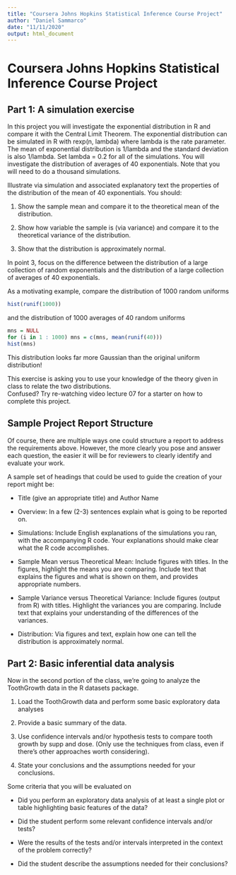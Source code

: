 ---
title: "Coursera Johns Hopkins Statistical Inference Course Project"
author: "Daniel Sammarco"
date: "11/11/2020"
output: html_document
---
# Coursera Johns Hopkins Statistical Inference Course Project

## Part 1: A simulation exercise

In this project you will investigate the exponential distribution in R and compare it with the Central Limit Theorem. The exponential distribution can be simulated in R with rexp(n, lambda) where lambda is the rate parameter. The mean of exponential distribution is 1/lambda and the standard deviation is also 1/lambda. Set lambda = 0.2 for all of the simulations. You will investigate the distribution of averages of 40 exponentials. Note that you will need to do a thousand simulations.

Illustrate via simulation and associated explanatory text the properties of the distribution of the mean of 40 exponentials. You should: 

1. Show the sample mean and compare it to the theoretical mean of the distribution.

2. Show how variable the sample is (via variance) and compare it to the theoretical variance of the distribution.

3. Show that the distribution is approximately normal.


In point 3, focus on the difference between the distribution of a large collection of random exponentials and the distribution of a large collection of averages of 40 exponentials. 

As a motivating example, compare the distribution of 1000 random uniforms

```{r}
hist(runif(1000))
```


and the distribution of 1000 averages of 40 random uniforms

```{r}
mns = NULL
for (i in 1 : 1000) mns = c(mns, mean(runif(40)))
hist(mns)
```

This distribution looks far more Gaussian than the original uniform distribution!

This exercise is asking you to use your knowledge of the theory given in class to relate the two distributions.  
Confused?  Try re-watching video lecture 07 for a starter on how to complete this project.

## Sample Project Report Structure

Of course, there are multiple ways one could structure a report to address the requirements above.  However, the more clearly you pose and answer each question, the easier it will be for reviewers to clearly identify and evaluate your work.

A sample set of headings that could be used to guide the creation of your report might be:

- Title (give an appropriate title) and Author Name

- Overview: In a few (2-3) sentences explain what is going to be reported on.

- Simulations: Include English explanations of the simulations you ran, with the accompanying R code. Your explanations should make clear what the R code accomplishes.

- Sample Mean versus Theoretical Mean: Include figures with titles. In the figures, highlight the means you are comparing. Include text that explains the figures and what is shown on them, and provides appropriate numbers.

- Sample Variance versus Theoretical Variance: Include figures (output from R) with titles. Highlight the variances you are comparing. Include text that explains your understanding of the differences of the variances.

- Distribution: Via figures and text, explain how one can tell the distribution is approximately normal.

## Part 2: Basic inferential data analysis

Now in the second portion of the class, we're going to analyze the ToothGrowth data in the R datasets package. 

1. Load the ToothGrowth data and perform some basic exploratory data analyses 

2. Provide a basic summary of the data.

3. Use confidence intervals and/or hypothesis tests to compare tooth growth by supp and dose. (Only use the techniques from class, even if there's other approaches worth considering).

4. State your conclusions and the assumptions needed for your conclusions. 

Some criteria that you will be evaluated on

- Did you  perform an exploratory data analysis of at least a single plot or table highlighting basic features of the data?

- Did the student perform some relevant confidence intervals and/or tests?

- Were the results of the tests and/or intervals interpreted in the context of the problem correctly? 

- Did the student describe the assumptions needed for their conclusions?
